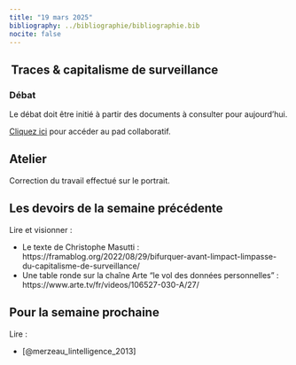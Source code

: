 ```yaml
---
title: "19 mars 2025"
bibliography: ../bibliographie/bibliographie.bib
nocite: false
---
```


##  Traces & capitalisme de surveillance

### Débat

Le débat doit être initié à partir des documents à consulter pour aujourd'hui.

::: {.callout-note}

[Cliquez ici](https://demo.hedgedoc.org/ke-39cOsSZi56tVnK3yItA#) pour accéder au pad collaboratif.

:::


## Atelier

Correction du travail effectué sur le portrait.

## Les devoirs de la semaine précédente

Lire et visionner : 

- Le texte de Christophe Masutti : https://framablog.org/2022/08/29/bifurquer-avant-limpact-limpasse-du-capitalisme-de-surveillance/
- Une table ronde sur la chaîne Arte "le vol des données personnelles" : https://www.arte.tv/fr/videos/106527-030-A/27/



## Pour la semaine prochaine

Lire : 

- [@merzeau_lintelligence_2013]

